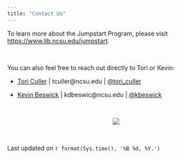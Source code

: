 ```yaml
---
title: "Contact Us"
---
```


To learn more about the Jumpstart Program, please visit [https://www.lib.ncsu.edu/jumpstart ](https://www.lib.ncsu.edu/jumpstart).

<br>

You can also feel free to reach out directly to Tori or Kevin: 

- [Tori Culler](https://www.lib.ncsu.edu/staff/tculler) | tculler@ncsu.edu | [@tori_culler](https://twitter.com/tori_culler)

- [Kevin Beswick](https://www.lib.ncsu.edu/staff/kdbeswic) | kdbeswic@ncsu.edu | [@kbeswick](https://twitter.com/kbeswick)

<br> 

<center>
![](./images/jumpstart_stock_2.jpg)   
</center>

<br>

Last updated on `r format(Sys.time(), '%B %d, %Y.')`
